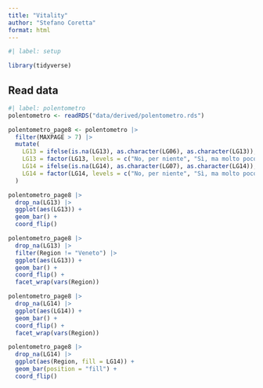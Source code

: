```yaml
---
title: "Vitality"
author: "Stefano Coretta"
format: html
---
```


```r
#| label: setup

library(tidyverse)
```

## Read data

```r
#| label: polentometro
polentometro <- readRDS("data/derived/polentometro.rds")

polentometro_page8 <- polentometro |> 
  filter(MAXPAGE > 7) |> 
  mutate(
    LG13 = ifelse(is.na(LG13), as.character(LG06), as.character(LG13)),
    LG13 = factor(LG13, levels = c("No, per niente", "Sì, ma molto poco", "Così così", "Sì, lo capisco", "Sì, lo capisco molto bene")),
    LG14 = ifelse(is.na(LG14), as.character(LG07), as.character(LG14)),
    LG14 = factor(LG14, levels = c("No, per niente", "Sì, ma molto poco", "Così così", "Sì, lo parlo bene", "Sì, lo parlo molto bene"))
  )
```

```r
polentometro_page8 |> 
  drop_na(LG13) |> 
  ggplot(aes(LG13)) +
  geom_bar() +
  coord_flip()

polentometro_page8 |> 
  drop_na(LG13) |> 
  filter(Region != "Veneto") |> 
  ggplot(aes(LG13)) +
  geom_bar() +
  coord_flip() +
  facet_wrap(vars(Region))
```

```r
polentometro_page8 |> 
  drop_na(LG14) |> 
  ggplot(aes(LG14)) +
  geom_bar() +
  coord_flip() +
  facet_wrap(vars(Region))

polentometro_page8 |> 
  drop_na(LG14) |> 
  ggplot(aes(Region, fill = LG14)) +
  geom_bar(position = "fill") +
  coord_flip()
```
